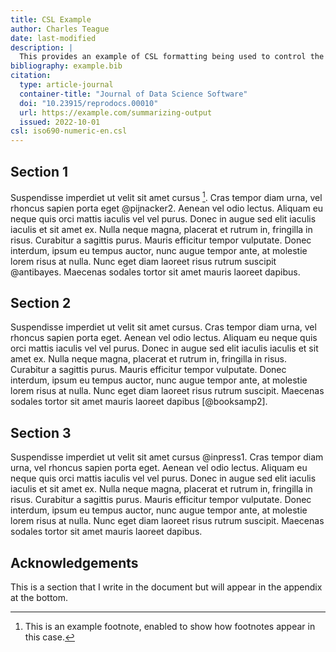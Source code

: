 ```yaml
---
title: CSL Example
author: Charles Teague
date: last-modified
description: |
  This provides an example of CSL formatting being used to control the output of references for a document. Note that the CSL provides the style for both the generated bibliography for the page, but also for the citation information for the page itself, included in the appendix.
bibliography: example.bib
citation:
  type: article-journal
  container-title: "Journal of Data Science Software"
  doi: "10.23915/reprodocs.00010"
  url: https://example.com/summarizing-output
  issued: 2022-10-01
csl: iso690-numeric-en.csl
---
```


## Section 1

Suspendisse imperdiet ut velit sit amet cursus ^[This is an example footnote, enabled to show how footnotes appear in this case.]. Cras tempor diam urna, vel rhoncus sapien porta eget @pijnacker2. Aenean vel odio lectus. Aliquam eu neque quis orci mattis iaculis vel vel purus. Donec in augue sed elit iaculis iaculis et sit amet ex. Nulla neque magna, placerat et rutrum in, fringilla in risus. Curabitur a sagittis purus. Mauris efficitur tempor vulputate. Donec interdum, ipsum eu tempus auctor, nunc augue tempor ante, at molestie lorem risus at nulla. Nunc eget diam laoreet risus rutrum suscipit @antibayes. Maecenas sodales tortor sit amet mauris laoreet dapibus.

## Section 2

Suspendisse imperdiet ut velit sit amet cursus. Cras tempor diam urna, vel rhoncus sapien porta eget. Aenean vel odio lectus. Aliquam eu neque quis orci mattis iaculis vel vel purus. Donec in augue sed elit iaculis iaculis et sit amet ex. Nulla neque magna, placerat et rutrum in, fringilla in risus. Curabitur a sagittis purus. Mauris efficitur tempor vulputate. Donec interdum, ipsum eu tempus auctor, nunc augue tempor ante, at molestie lorem risus at nulla. Nunc eget diam laoreet risus rutrum suscipit. Maecenas sodales tortor sit amet mauris laoreet dapibus [@booksamp2].

## Section 3

Suspendisse imperdiet ut velit sit amet cursus @inpress1. Cras tempor diam urna, vel rhoncus sapien porta eget. Aenean vel odio lectus. Aliquam eu neque quis orci mattis iaculis vel vel purus. Donec in augue sed elit iaculis iaculis et sit amet ex. Nulla neque magna, placerat et rutrum in, fringilla in risus. Curabitur a sagittis purus. Mauris efficitur tempor vulputate. Donec interdum, ipsum eu tempus auctor, nunc augue tempor ante, at molestie lorem risus at nulla. Nunc eget diam laoreet risus rutrum suscipit. Maecenas sodales tortor sit amet mauris laoreet dapibus.

## Acknowledgements {.appendix}

This is a section that I write in the document but will appear in the appendix at the bottom.